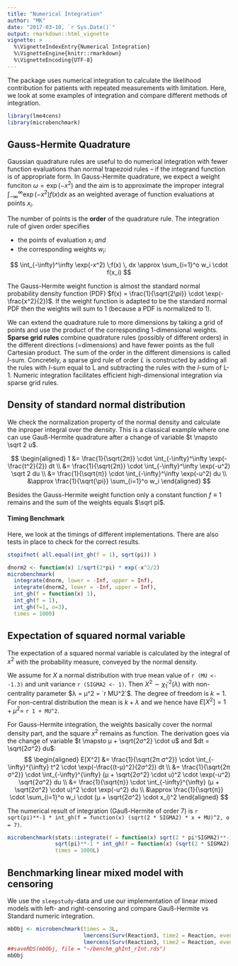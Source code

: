 ```yaml
---
title: "Numerical Integration"
author: "MK"
date: "2017-03-10, `r Sys.Date()`"
output: rmarkdown::html_vignette
vignette: >
  %\VignetteIndexEntry{Numerical Integration}
  %\VignetteEngine{knitr::rmarkdown}
  %\VignetteEncoding{UTF-8}
---
```


The package uses numerical integration to calculate the likelihood contribution for patients with repeated measurements with limitation.
Here, we look at some examples of integration and compare different methods of integration.


```r
library(lme4cens)
library(microbenchmark)
```


## Gauss-Hermite Quadrature
Gaussian quadrature rules are useful to do numerical integration with fewer function evaluations than normal trapezoid rules -- if the integrand function is of appropriate form.
In Gauss-Hermite quadrature, we expect a weight funciton $\omega = \exp(-x^2)$ and the aim is to approximate the improper integral $\int_{-\infty}^\infty \exp(-x^2) f(x) dx$ as an weighted average of function evaluations at points $x_i$.

The number of points is the __order__ of the quadrature rule. The integration rule of given order specifies

* the points of evaluation $x_i$ _and_ 
* the corresponding weights $w_i$:

$$
\int_{-\infty}^\infty \exp(-x^2) \;f(x) \, dx \approx \sum_{i=1}^o w_i \cdot f(x_i)
$$

The Gauss-Hermite weight function is almost the standard normal probability density function (PDF) $f(x) = \frac{1}{\sqrt{2\pi}} \cdot \exp(-\frac{x^2}{2})$.
If the weight function is adapted to be the standard normal PDF then the weights will sum to 1 (because a PDF is normalized to 1).

We can extend the quadrature rule to more dimensions by taking a grid of points and use the product of the corresponding 1-dimensional weights.
__Sparse grid rules__  combine quadrature rules (possibly of different orders) in the different directions (=dimensions) and have fewer points as the full Cartesian product.
The sum of the order in the different dimensions is called _l_-sum.
Concretely, a sparse gird rule of order _L_ is constructed by adding all the rules with _l_-sum equal to L and subtracting the rules with the _l_-sum of L-1.
Numeric integration facilitates efficient high-dimensional integration via sparse grid rules.



## Density of standard normal distribution
We check the normalization property of the normal density and  calculate the inproper integral over the density.
This is a classical example where one can use Gauß-Hermite quadrature after a change of variable $t \mapsto \sqrt 2 u$.

$$
\begin{aligned}
1 &= \frac{1}{\sqrt{2π}} \cdot \int_{-\infty}^\infty \exp(-\frac{t^2}{2}) dt \\
  &= \frac{1}{\sqrt{2π}} \cdot \int_{-\infty}^\infty \exp(-u^2) \sqrt 2 du \\
  &= \frac{1}{\sqrt{π}} \cdot \int_{-\infty}^\infty \exp(-u^2)  du \\
  &\approx \frac{1}{\sqrt{\pi}} \sum_{i=1}^o w_i
\end{aligned}
$$

Besides the Gauss-Hermite weight function only a constant function $f\equiv 1$ remains and the sum of the weights equals $\sqrt pi$.


#### Timing Benchmark
Here, we look at the timings of different implementations.
There are also tests in place to check for the correct results.

```r
stopifnot( all.equal(int_gh(f = 1), sqrt(pi)) )

dnorm2 <- function(x) 1/sqrt(2*pi) * exp(-x^2/2)
microbenchmark(
  integrate(dnorm, lower = -Inf, upper = Inf),
  integrate(dnorm2, lower = -Inf, upper = Inf),
  int_gh(f = function(x) 1),
  int_gh(f = 1),
  int_gh(f=1, o=3),
  times = 1000)

```




## Expectation of squared normal variable
The expectation of a squared normal variable is calculated by the integral of $x^2$ with the probability measure, conveyed by the normal density.


We assume for $X$ a normal distribution with true mean value of `r (MU <- -1.3)` and unit variance `r (SIGMA2 <- 1)`. Then $X^2 \sim \chi_1'^2(λ)$ with non-centrality parameter $λ = μ^2 = `r MU^2`$. The degree of freedom is $k=1$. For non-central distribution the mean is $k + λ$ and we hence have $E[X^2] = 1 + μ^2 =$ `r 1 + MU^2`.

For Gauss-Hermite integration, the weights basically cover the normal density part, and the square $x^2$ remains as function.
The derivation goes via the change of variable $t \mapsto μ + \sqrt{2σ^2} \cdot u$ and $dt = \sqrt{2σ^2} du$:
$$
\begin{aligned}
E[X^2] &= \frac{1}{\sqrt{2π σ^2}} \cdot \int_{-\infty}^{\infty} t^2 \cdot \exp(-\frac{(t-μ)^2}{2σ^2}) dt \\
  &= \frac{1}{\sqrt{2π σ^2}} \cdot \int_{-\infty}^{\infty} (μ + \sqrt{2σ^2} \cdot u)^2 \cdot \exp(-u^2) \sqrt{2σ^2} du \\
  &= \frac{1}{\sqrt{π}} \cdot \int_{-\infty}^{\infty} (μ + \sqrt{2σ^2} \cdot u)^2 \cdot \exp(-u^2) du \\
  &\approx \frac{1}{\sqrt{π}} \cdot \sum_{i=1}^o w_i \cdot (μ + \sqrt{2σ^2} \cdot x_i)^2
\end{aligned}
$$

The numerical result of integration (Gauß-Hermite of order 7) is `r sqrt(pi)**-1 * int_gh(f = function(x) (sqrt(2 * SIGMA2) * x + MU)^2, o = 7)`.

```r
microbenchmark(stats::integrate(f = function(x) sqrt(2 * pi*SIGMA2)**-1 * exp(-(x-MU)^2/(2*SIGMA2)) * x^2, lower = -Inf, upper = Inf),
               sqrt(pi)**-1 * int_gh(f = function(x) (sqrt(2 * SIGMA2) * x + MU)^2, o = 7),
               times = 1000L)
```





## Benchmarking linear mixed model with censoring
We use the `sleepstudy`-data and use our implementation of linear mixed models with left- and right-censoring
and compare Gauß-Hermite vs Standard numeric integration.

```r


mbObj <- microbenchmark(times = 3L,
                        lmercens(Surv(Reaction3, time2 = Reaction, event = event3, type = "interval") ~ Days + (1|Subject), data = sleepstudy2, REML = FALSE),
                        lmercens(Surv(Reaction3, time2 = Reaction, event = event3, type = "interval") ~ Days + (1|Subject), data = sleepstudy2, REML = FALSE, quadrature = "stats"))
##saveRDS(mbObj, file = "~/benchm_ghInt_rInt.rds")
mbObj
```
